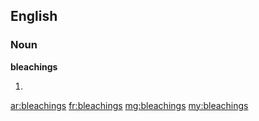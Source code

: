 ==English==

===Noun===
'''bleachings'''

# {{plural of|bleaching}}

[[ar:bleachings]]
[[fr:bleachings]]
[[mg:bleachings]]
[[my:bleachings]]